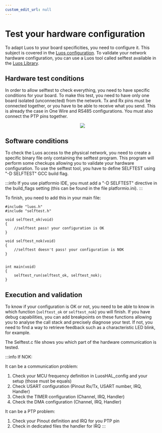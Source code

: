 ```yaml
---
custom_edit_url: null
---
```


# Test your hardware configuration

To adapt Luos to your board specificities, you need to configure it. This subject is covered in the [Luos configuration](./mcu).
To validate your network hardware configuration, you can use a Luos tool called selftest available in the <a href="https://github.com/Luos-io/luos_engine" target="_blank" rel="external nofollow">Luos Library<IconExternalLink width="10"></IconExternalLink></a>.

## Hardware test conditions

In order to allow selftest to check everything, you need to have specific conditions for your board.
To make this test, you need to have only one board isolated (unconnected) from the network.
Tx and Rx pins must be connected together, or you have to be able to receive what you send. This is already the case in One Wire and RS485 configurations.
You must also connect the PTP pins together.

<div align="center">
  <Image
    src="/img/selftest_connection.svg"
    darkSrc="/img/selftest_connection-dark.svg"
  />
</div>

## Software conditions

To check the Luos access to the physical network, you need to create a specific binary file only containing the selftest program. This program will perform some checkups allowing you to validate your hardware configuration.
To use the selftest tool, you have to define SELFTEST using "-D SELFTEST" GCC build flag.

:::info
If you use platformio IDE, you must add a "-D SELFTEST" directive in the build_flags setting (this can be found in the file platformio.ini).
:::

To finish, you need to add this in your main file:

```AsciiDoc
#include "luos.h"
#include "selftest.h"

void selftest_ok(void)
{
    //selftest pass! your configuration is OK
}

void selftest_nok(void)
{
    //selftest doesn't pass! your configuration is NOK
}


int main(void)
{
    selftest_run(selftest_ok, selftest_nok);
}
```

## Execution and validation

To know if your configuration is OK or not, you need to be able to know in which function (`selftest_ok` or `selftest_nok`) you will finish.
If you have debug capabilities, you can add breakpoints on these functions allowing you to analyse the call stack and precisely diagnose your test.
If not, you need to find a way to retrieve feedback such as a characteristic LED blink, for example.

The Selftest.c file shows you which part of the hardware communication is tested.

:::info
If NOK:

It can be a communication problem:

1. Check your MCU frequency definition in LuosHAL_config and your setup (those must be equals)
2. Check USART configuration (Pinout Rx/Tx, USART number, IRQ, Handler)
3. Check the TIMER configuration (Channel, IRQ, Handler)
4. Check the DMA configuration (Channel, IRQ, Handler)

It can be a PTP problem:

1. Check your Pinout definition and IRQ for you PTP pin
2. Check in dedicated files the handler for IRQ
   :::

